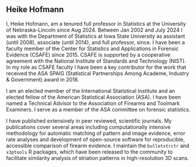 
## Heike Hofmann

I, Heike Hofmann, am a tenured full professor in Statistics at the University of Nebraska-Lincoln since Aug 2024. Between Jan 2002 and July 2024 I was with the Department of Statistics at Iowa State University as assistant (until 2008), associate (until 2014), and full professor, since.
I have been a faculty member of the Center for Statistics and Applications in Forensic Evidence (CSAFE) since 2015.
CSAFE is supported by a cooperative agreement with the National Institute of Standards and Technology (NIST).
In my role as CSAFE faculty I have been a key contributor for the work that received the ASA SPAIG (Statistical Partnerships Among Academe, Industry & Government) award in 2018.

I am an elected member of the International Statistical Institute and an elected fellow of the American Statistical Association (ASA).
I have been named a Technical Advisor to the Association of Firearms and Toolmark Examiners.
I serve as a member of the ASA committee on forensic statistics.

I have published extensively in peer reviewed, scientific journals.
My publications cover several areas including computationally intensive methodology for automatic matching of pattern and image evidence, error rate analyses and development of open-source software for reproducible, accessible comparison of firearm evidence.
I maintain the `bulletxtrctr` and `x3ptools` R packages, which have been released to the community to facilitate similarity analysis of striation patterns in high-resolution 3D scans.
